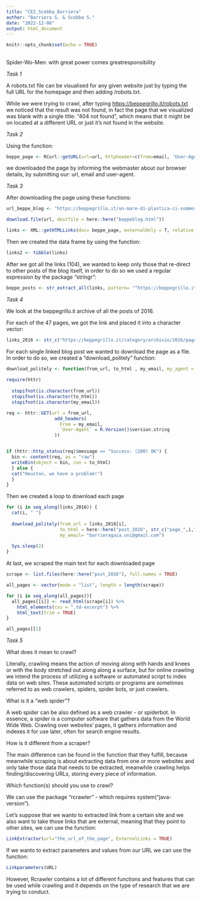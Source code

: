 ```yaml
---
title: "CE2_Scebba_Barriera"
author: "Barriera G. & Scebba S."
date: "2022-12-06"
output: html_document
---
```


```r
knitr::opts_chunk$set(echo = TRUE)
```

## 
Spider-Wo-Men: with great power comes greatresponsibility

*Task 1*

A robots.txt file can be visualised for any given website just by typing the full URL for the homepage and then adding /robots.txt.

While we were trying to crawl, after typing <https://beppegrillo.it/robots.txt> we noticed that the result was not found, in fact the page that we visualized was blank with a single title: "404 not found", which means that it might be on located at a different URL or just it's not found in the website.

*Task 2*

Using the function:

```r
beppe_page <- RCurl::getURL(url=url, httpheader=c(from=email, 'User-Agent'= user_agent))
```

we downloaded the page by informing the webmaster about our browser details, by submitting our: url, email and user-agent.

*Task 3*

After downloading the page using these functions:

```r
url_beppe_blog <- "https://beppegrillo.it/un-mare-di-plastica-ci-sommergera/"

download.file(url, destfile = here::here("beppeblog.html"))

links <- XML::getHTMLLinks(doc= beppe_page, externalOnly = T, relative = F)
```

Then we created the data frame by using the function:

```r
links2 <- tibble(links)
```

After we got all the links (104), we wanted to keep only those that re-direct to other posts of the blog itself, in order to do so we used a regular expression by the package "stringr":

```r
beppe_posts <- str_extract_all(links, pattern= "^https://beppegrillo.it/.")

```

*Task 4*

We look at the beppegrillo.it archive of all the posts of 2016. 

For each of the 47 pages, we got the link and placed it into a character vector:

```r
links_2016 <- str_c("https://beppegrillo.it/category/archivio/2016/page/", 1:47) 

```

For each single linked blog post we wanted to download the page as a file. In order to do so, we created a "download_politely" function:

```r
download_politely <- function(from_url, to_html , my_email, my_agent = R.Version()$version.string) {
  
require(httr)
  
  stopifnot(is.character(from_url))
  stopifnot(is.character(to_html))
  stopifnot(is.character(my_email))

req <- httr::GET(url = from_url,
                  add_headers(
                    From = my_email,
                    `User-Agent` = R.Version()$version.string
                  ))


if (httr::http_status(req)$message == "Success: (200) OK") {
  bin <- content(req, as = "raw")
  writeBin(object = bin, con = to_html)
  } else {
  cat("Houston, we have a problem!")
  }
}

```

Then we created a loop to download each page

```r
for (i in seq_along(links_2016)) {
  cat(i, " ")
  
  download_politely(from_url = links_2016[i],
                    to_html = here::here("post_2016", str_c("page_",i,".html")),
                    my_email= "barrieragaia.uni@gmail.com")
  
  Sys.sleep(2)
}

```

At last, we scraped the main text for each downloaded page 

```r
scrape <- list.files(here::here("post_2016"), full.names = TRUE)

all_pages <- vector(mode = "list", length = length(scrape))

for (i in seq_along(all_pages)){
  all_pages[[i]] <- read_html(scrape[i]) %>%
    html_elements(css = ".td-excerpt") %>%
    html_text(trim = TRUE)
}

all_pages[[1]

```

*Task 5*

What does it mean to crawl?

Literally, crawling means the action of moving along with hands and knees or with the body stretched out along along a surface, but for online crawling  we intend the process of utilizing a software or automated script to index data on web sites. These automated scripts or programs are sometimes referred to as web crawlers, spiders, spider bots, or just crawlers.

What is it a "web spider"?

A web spider can be also defined as a web crawler - or spiderbot. In essence, a spider is a computer software that gathers data from the World Wide Web. Crawling over websites' pages, it gathers information and indexes it for use later, often for search engine results.

How is it different from a scraper?

The main difference can be found in the function that they fulfill, because meanwhile scraping is about extracting data from one or more websites and only take those data that needs to be extracted, meanwhile crawling helps finding/discovering URLs, storing every piece of information.

Which function(s) should you use to crawl?

We can use the package "rcrawler" - which requires system("java-version").

Let's suppose that we wanto to extracted link from a certain site and we also want to take those links that are external, meaning that they point to other sites, we can use the function:	


```r
LinkExtractor(url="the_url_of_the_page", ExternalLinks = TRUE)

```

If we wanto to extract parameters and values from our URL we can use the function:


```r
Linkparameters(URL)

```

However, Rcrawler contains a lot of different functions and features that can be used while crawling and it depends on the type of research that we are trying to conduct.
